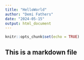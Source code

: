 ```yaml
---
title: "HelloWorld"
author: "Demi Fathers"
date: "2024-05-15"
output: html_document
---
```


```r
knitr::opts_chunk$set(echo = TRUE)
```
## This is a markdown file
